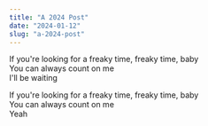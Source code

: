 ```yaml
---
title: "A 2024 Post"
date: "2024-01-12"
slug: "a-2024-post"
---
```


If you're looking for a freaky time, freaky time, baby\
You can always count on me\
I'll be waiting

If you're looking for a freaky time, freaky time, baby\
You can always count on me\
Yeah
